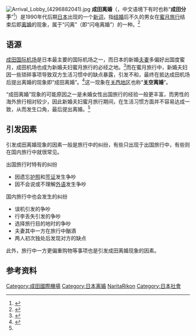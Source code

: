 {{For|1997年的同名电视连续剧|成田離婚 (電視劇)}}
[[File:Arrival_Lobby_(4296882041).jpg|thumb]]
'''成田离婚'''（{{jpn|j=成田離婚|hg=なりたりこん|rm=Narita Rikon}}，中文语境下有时也称“'''成田分手'''”<ref>{{cite web|url=http://epaper.southcn.com/nfdaily/html/2014-07/09/content_7325254.htm|title=“成田分手”没那么可怕|publisher=[[南方日报|南方日报]]|date=2014-07-09|accessdate=2015-07-19|archive-date=2020-02-19|archive-url=https://web.archive.org/web/20200219224715/http://epaper.southcn.com/nfdaily/html/2014-07/09/content_7325254.htm|dead-url=no}}</ref>）是1990年代后期[[日本|日本]]出现的一个[[新词|新词]]，指[[婚姻|结婚]]后不久的男女在[[蜜月旅行|蜜月旅行]]结束后即[[离婚|离婚]]的现象，属于“闪离”（即“闪电离婚”）的一种。<ref>{{cite web|url=http://xsrb.xsnet.cn/epaper/html/2015-06/25/content_23_6.htm|title=“闪婚”又“闪离”，财产怎么分？|publisher=[[萧山日报|萧山日报]]|date=2015-06-25|accessdate=2015-07-19|archive-url=https://web.archive.org/web/20150721230603/http://xsrb.xsnet.cn/epaper/html/2015-06/25/content_23_6.htm|archive-date=2015-07-21|dead-url=yes}}</ref>

==语源==
[[成田国际机场|成田国际机场]]是日本最主要的国际机场之一，而日本的新婚[[夫妻|夫妻]]多偏好出国度蜜月，成田机场也成为新婚夫妇蜜月旅行的必经之地。<ref name="hzrb06">{{cite web|url=http://www.hangzhou.com.cn/20050801/ca1100496.htm|title=成田离婚|publisher=[[杭州日报|杭州日报]]|date=2006-06-08|accessdate=2015-07-19|archive-url=https://web.archive.org/web/20150723070248/http://www.hangzhou.com.cn/20050801/ca1100496.htm|archive-date=2015-07-23|dead-url=yes}}</ref>而在蜜月旅行中，新婚夫妇因一些琐碎事项导致双方生活习惯中的缺点暴露，引发不和，最终在抵达成田机场后提出离婚的现象即“成田离婚”。<ref>{{cite news|url=http://www.chinaqw.com/hqhr/tbbd/200708/30/85697.shtml|title=在日华人海外旅游谈|publisher=中国侨网|date=2007-08-30|accessdate=2015-07-19|archive-date=2016-03-06|archive-url=https://web.archive.org/web/20160306043950/http://www.chinaqw.com/hqhr/tbbd/200708/30/85697.shtml|dead-url=no}}</ref>这一现象在[[近畿地方|关西地区]]也称“'''[[关空|关空]]离婚'''”。

“成田离婚”现象的可能原因之一是未婚女性出国旅行的经验一般更丰富，而男性的海外旅行相对较少，因此新婚夫妇蜜月旅行期间，在生活习惯方面并不容易达成一致，从而发生口角，最后提出离婚。<ref name="hzrb06"/>

==引发因素==
引发成田离婚现象的因素一般是旅行中的纠纷，有些只出现于出国旅行中，有些则在国内旅行中就很常见。
;出国旅行时特有的纠纷
*因遗忘[[护照|护照]]和[[签证|签证]]发生争吵
*因不会说或不理解[[外语|外语]]发生争吵
;国内旅行中也会发生的纠纷
*误机引发的争吵
*行李丢失引发的争吵
*选择旅行目的地时的争吵
*夫妻其中一方在旅行中酗酒
*两人初次独处后发现对方的缺点

此外，旅行中一方更偏重购物等事项也是引发成田离婚现象的因素。

==参考资料==
{{reflist}}

[[Category:成田國際機場|Category:成田國際機場]]
[[Category:日本离婚|Category:日本离婚]]
[[Category:日本流行语|NaritaRikon]]
[[Category:日本社會|Category:日本社會]]